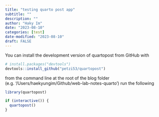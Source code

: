 ```yaml
---
title: "testing quarto post app"
subtitle: ""
description: ""
author: "Haky Im"
date: "2023-08-10"
categories: [test]
date-modified: "2023-08-10"
draft: FALSE
---
```


You can install the development version of quartopost from GitHub with

```r
# install.packages("devtools")
devtools::install_github("petzi53/quartopost")
```

from the command line at the root of the blog folder (e.g. '/Users/haekyungim/Github/web-lab-notes-quarto') run the following

```r
library(quartopost)

if (interactive()) {
  quartopost()
}
```
